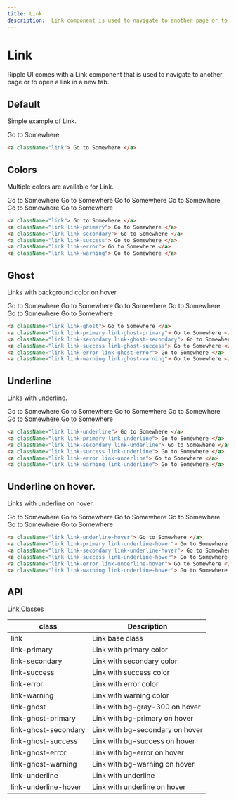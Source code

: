 ```yaml
---
title: Link
description:  Link component is used to navigate to another page or to open a link in a new tab.
---
```


# Link

Ripple UI comes with a Link component that is used to navigate to another page or to open a link in a new tab.

## Default

Simple example of Link.

<a className="link"> Go to Somewhere </a>

```html
<a className="link"> Go to Somewhere </a>
```

## Colors

Multiple colors are available for Link.

<div className="flex flex-col w-fit">
    <a className="link"> Go to Somewhere </a>
    <a className="link link-primary"> Go to Somewhere </a>
    <a className="link link-secondary"> Go to Somewhere </a>
    <a className="link link-success"> Go to Somewhere </a>
    <a className="link link-error"> Go to Somewhere </a>
    <a className="link link-warning"> Go to Somewhere </a>
</div>

```html
<a className="link"> Go to Somewhere </a>
<a className="link link-primary"> Go to Somewhere </a>
<a className="link link-secondary"> Go to Somewhere </a>
<a className="link link-success"> Go to Somewhere </a>
<a className="link link-error"> Go to Somewhere </a>
<a className="link link-warning"> Go to Somewhere </a>
```

## Ghost

Links with background color on hover.

<div className="flex flex-col w-fit">
    <a className="link link-ghost"> Go to Somewhere </a>
    <a className="link link-primary link-ghost-primary"> Go to Somewhere </a>
    <a className="link link-secondary link-ghost-secondary"> Go to Somewhere </a>
    <a className="link link-success link-ghost-success"> Go to Somewhere </a>
    <a className="link link-error link-ghost-error"> Go to Somewhere </a>
    <a className="link link-warning link-ghost-warning"> Go to Somewhere </a>
</div>

```html
<a className="link link-ghost"> Go to Somewhere </a>
<a className="link link-primary link-ghost-primary"> Go to Somewhere </a>
<a className="link link-secondary link-ghost-secondary"> Go to Somewhere </a>
<a className="link link-success link-ghost-success"> Go to Somewhere </a>
<a className="link link-error link-ghost-error"> Go to Somewhere </a>
<a className="link link-warning link-ghost-warning"> Go to Somewhere </a>
```

## Underline

Links with underline.

<div className="flex flex-col w-fit">
    <a className="link link-underline"> Go to Somewhere </a>
    <a className="link link-primary link-underline"> Go to Somewhere </a>
    <a className="link link-secondary link-underline"> Go to Somewhere </a>
    <a className="link link-success link-underline"> Go to Somewhere </a>
    <a className="link link-error link-underline"> Go to Somewhere </a>
    <a className="link link-warning link-underline"> Go to Somewhere </a>
</div>

```html
<a className="link link-underline"> Go to Somewhere </a>
<a className="link link-primary link-underline"> Go to Somewhere </a>
<a className="link link-secondary link-underline"> Go to Somewhere </a>
<a className="link link-success link-underline"> Go to Somewhere </a>
<a className="link link-error link-underline"> Go to Somewhere </a>
<a className="link link-warning link-underline"> Go to Somewhere </a>
```

## Underline on hover.

Links with underline on hover.

<div className="flex flex-col w-fit">
    <a className="link link-underline-hover"> Go to Somewhere </a>
    <a className="link link-primary link-underline-hover"> Go to Somewhere </a>
    <a className="link link-secondary link-underline-hover"> Go to Somewhere </a>
    <a className="link link-success link-underline-hover"> Go to Somewhere </a>
    <a className="link link-error link-underline-hover"> Go to Somewhere </a>
    <a className="link link-warning link-underline-hover"> Go to Somewhere </a>
</div>

```html
<a className="link link-underline-hover"> Go to Somewhere </a>
<a className="link link-primary link-underline-hover"> Go to Somewhere </a>
<a className="link link-secondary link-underline-hover"> Go to Somewhere </a>
<a className="link link-success link-underline-hover"> Go to Somewhere </a>
<a className="link link-error link-underline-hover"> Go to Somewhere </a>
<a className="link link-warning link-underline-hover"> Go to Somewhere </a>
```


## API
<Attributes >
<Attributes.Title>Link Classes</Attributes.Title>

| class                 | Description                                        |
| --------------------- | -------------------------------------------------- |
| link                  | Link base class                                   |
| link-primary          | Link with primary color                            |
| link-secondary        | Link with secondary color                          |
| link-success          | Link with success color                            |
| link-error            | Link with error color                              |
| link-warning          | Link with warning color                            |
| link-ghost            | Link with bg-gray-300 on hover                     |
| link-ghost-primary    | Link with bg-primary on hover         |
| link-ghost-secondary  | Link with bg-secondary on hover       |
| link-ghost-success    | Link with bg-success on hover         |
| link-ghost-error      | Link with bg-error on hover           |
| link-ghost-warning    | Link with bg-warning on hover         |
| link-underline        | Link with underline                                |
| link-underline-hover  | Link with underline on hover                       |
</Attributes>



